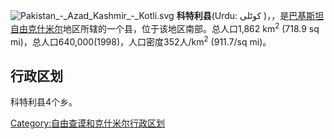 [[File:Pakistan_-_Azad_Kashmir_-_Kotli.svg|right]]
'''科特利县'''(Urdu: کوٹلی )，，是[[巴基斯坦|巴基斯坦]][[自由克什米尔|自由克什米尔]]地区所辖的一个县，位于该地区南部。总人口1,862 km<sup>2</sup> (718.9 sq mi)，总人口640,000(1998)，人口密度352人/km<sup>2</sup> (911.7/sq mi)。

== 行政区划 ==
科特利县4个乡。


{{自由克什米尔}}

[[Category:自由查谟和克什米尔行政区划|Category:自由查谟和克什米尔行政区划]]
